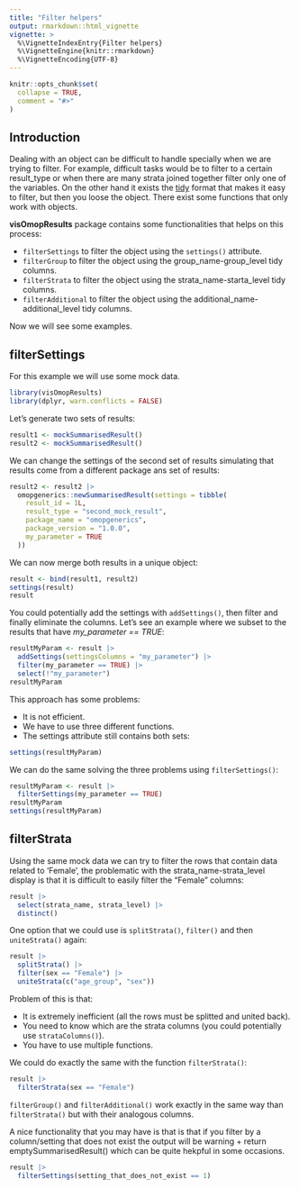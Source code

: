 ```yaml
---
title: "Filter helpers"
output: rmarkdown::html_vignette
vignette: >
  %\VignetteIndexEntry{Filter helpers}
  %\VignetteEngine{knitr::rmarkdown}
  %\VignetteEncoding{UTF-8}
---
```


```r
knitr::opts_chunk$set(
  collapse = TRUE,
  comment = "#>"
)
```

## Introduction

Dealing with an *<summarised_result>* object can be difficult to handle specially when we are trying to filter. For example, difficult tasks would be to filter to a certain result_type or when there are many strata joined together filter only one of the variables. On the other hand it exists the [tidy](https://darwin-eu.github.io/visOmopResults/articles/tidy.html) format that makes it easy to filter, but then you loose the *<summarised_result>* object. There exist some functions that only work with *<summarised_result>* objects.

**visOmopResults** package contains some functionalities that helps on this process:

- `filterSettings` to filter the *<summarised_result>* object using the `settings()` attribute.
- `filterGroup` to filter the *<summarised_result>* object using the group_name-group_level tidy columns.
- `filterStrata` to filter the *<summarised_result>* object using the strata_name-starta_level tidy columns.
- `filterAdditional` to filter the *<summarised_result>* object using the additional_name-additional_level tidy columns.

Now we will see some examples.

## filterSettings

For this example we will use some mock data.

```r
library(visOmopResults)
library(dplyr, warn.conflicts = FALSE)
```

Let's generate two sets of results:
```r
result1 <- mockSummarisedResult()
result2 <- mockSummarisedResult()
```

We can change the settings of the second set of results simulating that results come from a different package ans set of results:
```r
result2 <- result2 |>
  omopgenerics::newSummarisedResult(settings = tibble(
    result_id = 1L,
    result_type = "second_mock_result",
    package_name = "omopgenerics",
    package_version = "1.0.0",
    my_parameter = TRUE
  ))
```

We can now merge both results in a unique *<summarised_result>* object:
```r
result <- bind(result1, result2)
settings(result)
result
```

You could potentially add the settings with `addSettings()`, then filter and finally eliminate the columns. Let's see an example where we subset to the results that have *my_parameter == TRUE*:

```r
resultMyParam <- result |>
  addSettings(settingsColumns = "my_parameter") |>
  filter(my_parameter == TRUE) |>
  select(!"my_parameter")
resultMyParam
```

This approach has some problems:

- It is not efficient.
- We have to use three different functions.
- The settings attribute still contains both sets:

```r
settings(resultMyParam)
```

We can do the same solving the three problems using `filterSettings()`:

```r
resultMyParam <- result |>
  filterSettings(my_parameter == TRUE)
resultMyParam
settings(resultMyParam)
```

## filterStrata

Using the same mock data we can try to filter the rows that contain data related to 'Female', the problematic with the strata_name-strata_level display is that it is difficult to easily filter the "Female" columns:

```r
result |>
  select(strata_name, strata_level) |>
  distinct()
```

One option that we could use is `splitStrata()`, `filter()` and then `uniteStrata()` again:

```r
result |>
  splitStrata() |>
  filter(sex == "Female") |>
  uniteStrata(c("age_group", "sex"))
```

Problem of this is that:

- It is extremely inefficient (all the rows must be splitted and united back).
- You need to know which are the strata columns (you could potentially use `strataColumns()`).
- You have to use multiple functions.

We could do exactly the same with the function `filterStrata()`:

```r
result |>
  filterStrata(sex == "Female")
```

`filterGroup()` and `filterAdditional()` work exactly in the same way than `filterStrata()` but with their analogous columns.

A nice functionality that you may have is that is that if you filter by a column/setting that does not exist the output will be warning + return emptySummarisedResult() which can be quite hekpful in some occasions.

```r
result |>
  filterSettings(setting_that_does_not_exist == 1)
```

